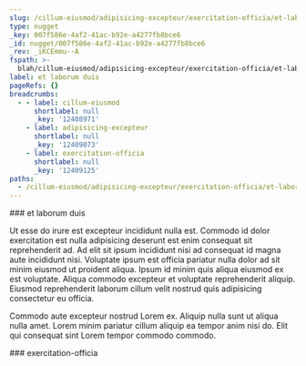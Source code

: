 ```yaml
---
slug: /cillum-eiusmod/adipisicing-excepteur/exercitation-officia/et-laborum-duis
type: nugget
_key: 007f586e-4af2-41ac-b92e-a4277fb8bce6
_id: nugget/007f586e-4af2-41ac-b92e-a4277fb8bce6
_rev: _iKCEmmu--A
fspath: >-
  blah/cillum-eiusmod/adipisicing-excepteur/exercitation-officia/et-laborum-duis.md
label: et laborum duis
pageRefs: {}
breadcrumbs:
  - - label: cillum-eiusmod
      shortlabel: null
      _key: '12408971'
    - label: adipisicing-excepteur
      shortlabel: null
      _key: '12409073'
    - label: exercitation-officia
      shortlabel: null
      _key: '12409125'
paths:
  - /cillum-eiusmod/adipisicing-excepteur/exercitation-officia/et-laborum-duis
---
```


<NuggetArea>
<Nugget slug="/cillum-eiusmod/adipisicing-excepteur/exercitation-officia/et-laborum-duis" type="nugget" _key="007f586e-4af2-41ac-b92e-a4277fb8bce6" _id="nugget/007f586e-4af2-41ac-b92e-a4277fb8bce6" _rev="_iKCEmmu--A" fspath="blah/cillum-eiusmod/adipisicing-excepteur/exercitation-officia/et-laborum-duis.md" label="et laborum duis" paths="/cillum-eiusmod/adipisicing-excepteur/exercitation-officia/et-laborum-duis">
<NuggetBody>
### et laborum duis

Ut esse do irure est excepteur incididunt nulla est. Commodo id dolor exercitation est nulla adipisicing deserunt est enim consequat sit reprehenderit ad. Ad elit sit ipsum incididunt nisi ad consequat id magna aute incididunt nisi. Voluptate ipsum est officia pariatur nulla dolor ad sit minim eiusmod ut proident aliqua. Ipsum id minim quis aliqua eiusmod ex est voluptate. Aliqua commodo excepteur et voluptate reprehenderit aliquip. Eiusmod reprehenderit laborum cillum velit nostrud quis adipisicing consectetur eu officia.

Commodo aute excepteur nostrud Lorem ex. Aliquip nulla sunt ut aliqua nulla amet. Lorem minim pariatur cillum aliquip ea tempor anim nisi do. Elit qui consequat sint Lorem tempor commodo commodo.

</NuggetBody>
<Breadcrumbs>
<Crumbs>
<Crumb _key="12408971" label="cillum-eiusmod" /><Crumb _key="12409073" label="adipisicing-excepteur" /><Crumb _key="12409125" label="exercitation-officia" />
</Crumbs>
</Breadcrumbs>
</Nugget>

<NuggetsInbound>
</NuggetsInbound>
<NuggetsOutbound>
</NuggetsOutbound>
</NuggetArea>
<PassagesInbound>
<Passage direction="inbound" type="passage" _key="12409125" _id="passage/12409125" _rev="_iKCEmmq--A" label="exercitation-officia" passage="exercitation-officia" fspath="blah/cillum-eiusmod/adipisicing-excepteur/exercitation-officia" paths="/cillum-eiusmod/adipisicing-excepteur/exercitation-officia" slug="/cillum-eiusmod/adipisicing-excepteur/exercitation-officia">
<NuggetBody>
### exercitation-officia

</NuggetBody>
<Breadcrumbs>
<Crumbs>
<Crumb _key="12408971" label="cillum-eiusmod" /><Crumb _key="12409073" label="adipisicing-excepteur" />
</Crumbs>
</Breadcrumbs>
</Passage>

</PassagesInbound>
<PassagesOutbound>
</PassagesOutbound>